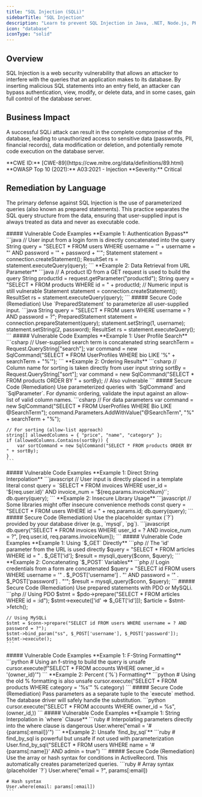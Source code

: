 ```yaml
---
title: "SQL Injection (SQLi)"
sidebarTitle: "SQL Injection"
description: "Learn to prevent SQL Injection in Java, .NET, Node.js, PHP, Python, and Ruby."
icon: "database"
iconType: "solid"
---
```


## Overview
SQL Injection is a web security vulnerability that allows an attacker to interfere with the queries that an application makes to its database. By inserting malicious SQL statements into an entry field, an attacker can bypass authentication, view, modify, or delete data, and in some cases, gain full control of the database server.

## Business Impact
A successful SQLi attack can result in the complete compromise of the database, leading to unauthorized access to sensitive data (passwords, PII, financial records), data modification or deletion, and potentially remote code execution on the database server.

<Card title="Reference Details" icon="book-open" iconType="solid">
  **CWE ID:** [CWE-89](https://cwe.mitre.org/data/definitions/89.html)
  **OWASP Top 10 (2021):** A03:2021 - Injection
  **Severity:** Critical
</Card>

## Remediation by Language
The primary defense against SQL Injection is the use of parameterized queries (also known as prepared statements). This practice separates the SQL query structure from the data, ensuring that user-supplied input is always treated as data and never as executable code.

<Tabs>
  <Tab title="Java">
    ##### Vulnerable Code Examples
    **Example 1: Authentication Bypass**
    ```java
    // User input from a login form is directly concatenated into the query
    String query = "SELECT * FROM users WHERE username = '" + username + "' AND password = '" + password + "'";
    Statement statement = connection.createStatement();
    ResultSet rs = statement.executeQuery(query);
    ```
    **Example 2: Data Retrieval from URL Parameter**
    ```java
    // A product ID from a GET request is used to build the query
    String productId = request.getParameter("productId");
    String query = "SELECT * FROM products WHERE id = " + productId; // Numeric input is still vulnerable
    Statement statement = connection.createStatement();
    ResultSet rs = statement.executeQuery(query);
    ```
    ##### Secure Code (Remediation)
    Use `PreparedStatement` to parameterize all user-supplied input.
    ```java
    String query = "SELECT * FROM users WHERE username = ? AND password = ?";
    PreparedStatement statement = connection.prepareStatement(query);
    statement.setString(1, username);
    statement.setString(2, password);
    ResultSet rs = statement.executeQuery();
    ```
  </Tab>
  <Tab title=".NET (C#)">
    ##### Vulnerable Code Examples
    **Example 1: User Profile Search**
    ```csharp
    // User-supplied search term is concatenated
    string searchTerm = Request.QueryString["search"];
    var command = new SqlCommand("SELECT * FROM UserProfiles WHERE bio LIKE '%" + searchTerm + "%'");
    ```
    **Example 2: Ordering Results**
    ```csharp
    // Column name for sorting is taken directly from user input
    string sortBy = Request.QueryString["sort"];
    var command = new SqlCommand("SELECT * FROM products ORDER BY " + sortBy); // Also vulnerable
    ```
    ##### Secure Code (Remediation)
    Use parameterized queries with `SqlCommand` and `SqlParameter`. For dynamic ordering, validate the input against an allow-list of valid column names.
    ```csharp
    // For data parameters
    var command = new SqlCommand("SELECT * FROM UserProfiles WHERE Bio LIKE @SearchTerm");
    command.Parameters.AddWithValue("@SearchTerm", "%" + searchTerm + "%");
    
    // For sorting (allow-list approach)
    string[] allowedColumns = { "price", "name", "category" };
    if (allowedColumns.Contains(sortBy)) {
        var sortCommand = new SqlCommand("SELECT * FROM products ORDER BY " + sortBy);
    }
    ```
  </Tab>
  <Tab title="Node.js">
    ##### Vulnerable Code Examples
    **Example 1: Direct String Interpolation**
    ```javascript
    // User input is directly placed in a template literal
    const query = `SELECT * FROM invoices WHERE user_id = '${req.user.id}' AND invoice_num = '${req.params.invoiceNum}'`;
    db.query(query);
    ```
    **Example 2: Insecure Library Usage**
    ```javascript
    // Some libraries might offer insecure convenience methods
    const query = "SELECT * FROM users WHERE id = " + req.params.id;
    db.query(query);
    ```
    ##### Secure Code (Remediation)
    Use the placeholder syntax (`?`) provided by your database driver (e.g., `mysql`, `pg`).
    ```javascript
    db.query("SELECT * FROM invoices WHERE user_id = ? AND invoice_num = ?", [req.user.id, req.params.invoiceNum]);
    ```
  </Tab>
  <Tab title="PHP">
    ##### Vulnerable Code Examples
    **Example 1: Using `$_GET` Directly**
    ```php
    // The 'id' parameter from the URL is used directly
    $query = "SELECT * FROM articles WHERE id = " . $_GET['id'];
    $result = mysqli_query($conn, $query);
    ```
    **Example 2: Concatenating `$_POST` Variables**
    ```php
    // Login credentials from a form are concatenated
    $query = "SELECT id FROM users WHERE username = '" . $_POST['username'] . "' AND password = '" . $_POST['password'] . "'";
    $result = mysqli_query($conn, $query);
    ```
    ##### Secure Code (Remediation)
    Use prepared statements with PDO or MySQLi.
    ```php
    // Using PDO
    $stmt = $pdo->prepare("SELECT * FROM articles WHERE id = :id");
    $stmt->execute(['id' => $_GET['id']]);
    $article = $stmt->fetch();
    
    // Using MySQLi
    $stmt = $conn->prepare("SELECT id FROM users WHERE username = ? AND password = ?");
    $stmt->bind_param("ss", $_POST['username'], $_POST['password']);
    $stmt->execute();
    ```
  </Tab>
  <Tab title="Python">
    ##### Vulnerable Code Examples
    **Example 1: F-String Formatting**
    ```python
    # Using an f-string to build the query is unsafe
    cursor.execute(f"SELECT * FROM accounts WHERE owner_id = '{owner_id}'")
    ```
    **Example 2: Percent (`%`) Formatting**
    ```python
    # Using the old % formatting is also unsafe
    cursor.execute("SELECT * FROM products WHERE category = '%s'" % category)
    ```
    ##### Secure Code (Remediation)
    Pass parameters as a separate tuple to the `execute` method. The database driver will safely handle the substitution.
    ```python
    cursor.execute("SELECT * FROM accounts WHERE owner_id = %s", (owner_id,))
    ```
  </Tab>
  <Tab title="Ruby on Rails">
    ##### Vulnerable Code Examples
    **Example 1: String Interpolation in `where` Clause**
    ```ruby
    # Interpolating parameters directly into the where clause is dangerous
    User.where("email = '#{params[:email]}'")
    ```
    **Example 2: Unsafe `find_by_sql`**
    ```ruby
    # find_by_sql is powerful but unsafe if not used with parameterization
    User.find_by_sql("SELECT * FROM users WHERE name = '#{params[:name]}' AND admin = true")
    ```
    ##### Secure Code (Remediation)
    Use the array or hash syntax for conditions in ActiveRecord. This automatically creates parameterized queries.
    ```ruby
    # Array syntax (placeholder `?`)
    User.where("email = ?", params[:email])

    # Hash syntax
    User.where(email: params[:email])
    ```
  </Tab>
</Tabs>